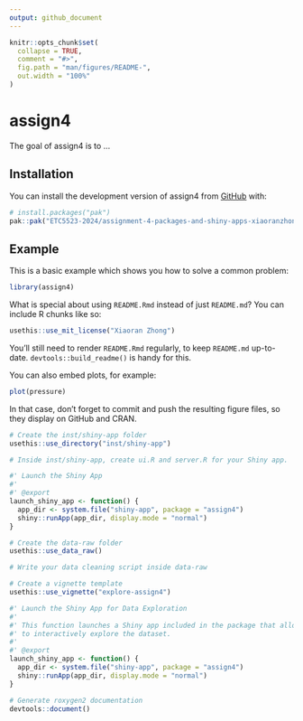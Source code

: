 ```yaml
---
output: github_document
---
```


<!-- README.md is generated from README.Rmd. Please edit that file -->

```r
knitr::opts_chunk$set(
  collapse = TRUE,
  comment = "#>",
  fig.path = "man/figures/README-",
  out.width = "100%"
)
```

# assign4

<!-- badges: start -->
<!-- badges: end -->

The goal of assign4 is to ...

## Installation

You can install the development version of assign4 from [GitHub](https://github.com/) with:

``` r
# install.packages("pak")
pak::pak("ETC5523-2024/assignment-4-packages-and-shiny-apps-xiaoranzhong0924")
```

## Example

This is a basic example which shows you how to solve a common problem:

```r
library(assign4)
```

What is special about using `README.Rmd` instead of just `README.md`? You can include R chunks like so:

```r
usethis::use_mit_license("Xiaoran Zhong")
```

You'll still need to render `README.Rmd` regularly, to keep `README.md` up-to-date. `devtools::build_readme()` is handy for this.

You can also embed plots, for example:

```r
plot(pressure)
```

In that case, don't forget to commit and push the resulting figure files, so they display on GitHub and CRAN.
```r
# Create the inst/shiny-app folder
usethis::use_directory("inst/shiny-app")

# Inside inst/shiny-app, create ui.R and server.R for your Shiny app.

#' Launch the Shiny App
#'
#' @export
launch_shiny_app <- function() {
  app_dir <- system.file("shiny-app", package = "assign4")
  shiny::runApp(app_dir, display.mode = "normal")
}
```

```r
# Create the data-raw folder
usethis::use_data_raw()

# Write your data cleaning script inside data-raw
```
```r
# Create a vignette template
usethis::use_vignette("explore-assign4")

```

```r
#' Launch the Shiny App for Data Exploration
#'
#' This function launches a Shiny app included in the package that allows users
#' to interactively explore the dataset.
#'
#' @export
launch_shiny_app <- function() {
  app_dir <- system.file("shiny-app", package = "assign4")
  shiny::runApp(app_dir, display.mode = "normal")
}
```

```r
# Generate roxygen2 documentation
devtools::document()
```



